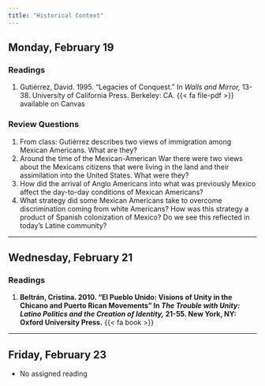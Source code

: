 ```yaml
---
title: "Historical Context"
---
```


## Monday, February 19

### Readings 

1. Gutiérrez, David. 1995. "Legacies of Conquest." In *Walls and Mirror,* 13-38. University of California Press. Berkeley: CA. {{< fa file-pdf >}} available on Canvas


### Review Questions

1. From class: Gutiérrez describes two views of immigration among Mexican Americans. What are they?
2. Around the time of the Mexican-American War there were two views about the Mexicans citizens that were living in the land and their assimilation into the United States. What were they?
3. How did the arrival of Anglo Americans into what was previously Mexico affect the day-to-day conditions of Mexican Americans?
4. What strategy did some Mexican Americans take to overcome discrimination coming from white Americans? How was this strategy a product of Spanish colonization of Mexico? Do we see this reflected in today's Latine community?

---


## Wednesday, February 21

### Readings

1. **Beltrán, Cristina. 2010. "El Pueblo Unido: Visions of Unity in the Chicano and Puerto Rican Movements" In *The Trouble with Unity: Latino Politics and the Creation of Identity,* 21-55. New York, NY: Oxford University Press.** {{< fa book >}}


---


## Friday, February 23

- No assigned reading

